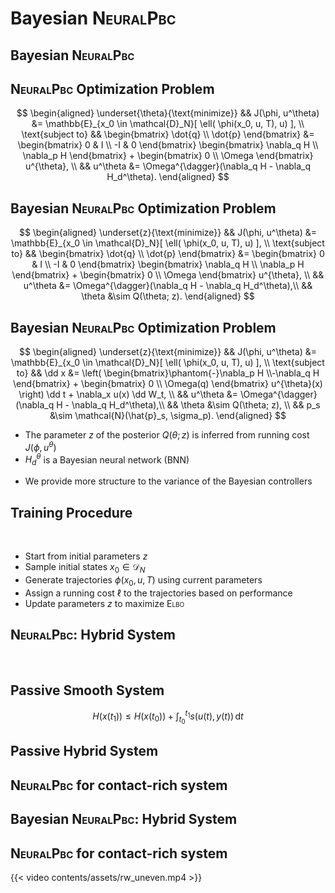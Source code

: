 # Bayesian <span style="font-variant:small-caps;">NeuralPbc</span>

## Bayesian <span style="font-variant:small-caps;">NeuralPbc</span>

:::{.r-stack}

:::{.fragment .fade-in-then-out fragment-index=0}
::: {.callout-tip icon="false"}
## <span style="font-variant:small-caps;">NeuralPbc</span> Optimization Problem 

$$
\begin{aligned}
\underset{\theta}{\text{minimize}} && J(\phi, u^\theta) &= \mathbb{E}_{x_0 \in \mathcal{D}_N}[ \ell( \phi(x_0, u, T), u) ], \\
\text{subject to} &&
\begin{bmatrix}
  \dot{q} \\ \dot{p}
\end{bmatrix} &=
\begin{bmatrix}
  0 & I \\ -I & 0
\end{bmatrix}
\begin{bmatrix} \nabla_q H \\ \nabla_p H \end{bmatrix} + 
\begin{bmatrix}
  0 \\ \Omega
\end{bmatrix} u^{\theta},
\\
&& u^\theta &= \Omega^{\dagger}(\nabla_q H  - \nabla_q H_d^\theta).
\end{aligned}
$$
:::
:::

:::{.fragment .fade-in-then-out fragment-index=1}
::: {.callout-note icon="false"}
## Bayesian <span style="font-variant:small-caps;">NeuralPbc</span> Optimization Problem 
$$
\begin{aligned}
    \underset{z}{\text{minimize}} && J(\phi, u^\theta) &= \mathbb{E}_{x_0 \in \mathcal{D}_N}[ \ell( \phi(x_0, u, T), u) ], \\
    \text{subject to} &&
    \begin{bmatrix}
    \dot{q} \\ \dot{p}
    \end{bmatrix} &=
    \begin{bmatrix}
    0 & I \\ -I & 0
    \end{bmatrix}
    \begin{bmatrix} \nabla_q H \\ \nabla_p H \end{bmatrix} + 
    \begin{bmatrix}
    0 \\ \Omega
    \end{bmatrix} u^{\theta},
    \\
    && u^\theta &= \Omega^{\dagger}(\nabla_q H  - \nabla_q H_d^\theta),\\
    && \theta &\sim Q(\theta; z).
\end{aligned} 
$$
:::
:::

:::{.fragment .fade-in fragment-index=2}
::: {.callout-note icon="false"}
## Bayesian <span style="font-variant:small-caps;">NeuralPbc</span> Optimization Problem 
$$
\begin{aligned}
    \underset{z}{\text{minimize}} && J(\phi, u^\theta) &= \mathbb{E}_{x_0 \in \mathcal{D}_N}[ \ell( \phi(x_0, u, T), u) ], \\
    \text{subject to} &&
    \dd x &= \left(
        \begin{bmatrix}\phantom{-}\nabla_p H \\-\nabla_q H \end{bmatrix} + \begin{bmatrix} 0 \\ \Omega(q) \end{bmatrix} u^{\theta}(x) \right) \dd t + \nabla_x u(x) \dd W_t, \\
    && u^\theta &= \Omega^{\dagger}(\nabla_q H  - \nabla_q H_d^\theta),\\
    && \theta &\sim Q(\theta; z), \\
    && p_s &\sim \mathcal{N}(\hat{p}_s, \sigma_p).
\end{aligned} 
$$
:::
:::

:::

:::{.fragment .fade-in fragment-index=1}
* The parameter $z$ of the posterior $Q(\theta;z)$ is inferred from running cost $J(\phi, u^\theta)$
* $H_d^\theta$ is a Bayesian neural network (BNN)
:::

:::{.fragment .fade-in fragment-index=2}
* We provide more structure to the variance of the Bayesian controllers
:::


## Training Procedure

<br/>

::: {.incremental}
* Start from initial parameters $z$
* Sample initial states $x_0 \in \mathcal{D}_N$ 
* Generate trajectories $\phi(x_0, u, T)$ using current parameters
\begin{gather*}
\theta \sim Q(\theta; z) \\
u^\theta = \Omega^{\dagger}(\nabla_q H  - \nabla_q H_d)
\end{gather*}
* Assign a running cost $\ell$ to the trajectories based on performance
\begin{gather*}
J(\phi, u^\theta) = \mathbb{E}_{x_0 \in \mathcal{D}_N}[ \ell( \phi(x_0, u, T), u) ] \\
P(J | \theta)  = \mathcal{N}(J | \; 0, s) \\
\mathcal{L}(J,z) = \ln(P(J \mid \theta)P(\theta)) - \ln(Q(\theta;z)) 
\end{gather*}
* Update parameters $z$ to maximize <span style="font-variant:small-caps;">Elbo</span>
\begin{align*}
z \leftarrow z + \alpha_i \frac{\partial \mathcal{L}}{\partial z}
\end{align*}
:::

## <span style="font-variant:small-caps;">NeuralPbc</span>: Hybrid System

<br/>

::: {layout="[50,-5,50]" layout-valign="center" .fragment fragment-index=0}

:::{.callout-note icon="false"}
## Passive Smooth System
$$
H\left(  x(t_1) \right) \leq  H\left(  x(t_0) \right) + \int_{t_0}^{t_1} s(u(t), y(t)) \, \text{d}t
$$
:::

:::{.callout-important icon="false"}
## Passive Hybrid System
\begin{gather*}
H\left(  x(t_1) \right) \leq  H\left(  x(t_0) \right) + \int_{t_0}^{t_1} s(u(t), y(t)) \, \text{d}t \\
H(x^+) \leq H(x^-)
\end{gather*}
:::

:::

:::{.fragment fragment-index=1}
:::{.callout-warning icon="false" }
## <span style="font-variant:small-caps;">NeuralPbc</span> for contact-rich system
\begin{aligned}
    \underset{\theta}{\textrm{minimize}} 
    & & &\ell \left(\phi,u^{\theta}\right)  , \\%
    \textrm{subject to}
    & & M(q) &\dd \dot{q} + h(q, \dot{q}, \theta)\dd t - \dd R  = 0,\\%
    & & u^{\theta} &= \Omega^{\dagger}(\nabla_q H  - \nabla_q H_d).%
\end{aligned}
:::
:::

## Bayesian <span style="font-variant:small-caps;">NeuralPbc</span>: Hybrid System

:::{.callout-warning icon="false" }
## <span style="font-variant:small-caps;">NeuralPbc</span> for contact-rich system

\begin{aligned}
    \underset{z}{\textrm{minimize}} 
    & & & J(\phi, u) = \mathbb{E}_{x_0 \in \mathcal{D}_N}[\ell(\phi(x_0, u^\theta, T), u^\theta)], \\
    \textrm{subject to}
    & & M(q) &\dd \dot{q} + h(q, \dot{q}, \theta)\dd t - \dd R  = 0,\\
    & & u^{\theta} &= \Omega^{\dagger}(\nabla_q H  - \nabla_q H_d^\theta), \\
    & & p_s &\sim \mathbb{U}(p_{min}, p_{max}), \\
    & & \theta &\sim Q(\theta; z).
\end{aligned}

:::
{{< video contents/assets/rw_uneven.mp4 >}}
